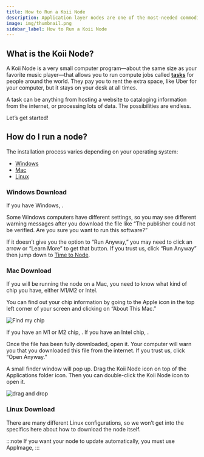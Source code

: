 ```yaml
---
title: How to Run a Koii Node
description: Application layer nodes are one of the most-needed commodities in Web3.
image: img/thumbnail.png
sidebar_label: How to Run a Koii Node
---
```



<DesktopNodeButton />

<h2 id="what-exactly-is-a-koii-node" style={{ fontSize: "32px" }}>
  What is the Koii Node?
</h2>

A Koii Node is a very small computer program—about the same size as your favorite music player—that allows you to run compute jobs called **[tasks](/concepts/what-are-tasks/what-are-tasks/)** for people around the world. They pay you to rent the extra space, like Uber for your computer, but it stays on your desk at all times.

A task can be anything from hosting a website to cataloging information from the internet, or processing lots of data. The possibilities are endless.

Let’s get started!

<h2 id="how-do-i-run-a-node" style={{ fontSize: "32px" }}>
  How do I run a node?
</h2>

The installation process varies depending on your operating system:

- [Windows](#windows-download)
- [Mac](#mac-download)
- [Linux](#linux-download)

### Windows Download

If you have Windows, <DownloadLinks os="Windows" />.

Some Windows computers have different settings, so you may see different warning messages after you download the file like “The publisher could not be verified. Are you sure you want to run this software?”

If it doesn’t give you the option to “Run Anyway,” you may need to click an arrow or “Learn More” to get that button. If you trust us, click “Run Anyway” then jump down to [Time to Node](#time-to-node).

### Mac Download

If you will be running the node on a Mac, you need to know what kind of chip you have, either M1/M2 or Intel.

You can find out your chip information by going to the Apple icon in the top left corner of your screen and clicking on “About This Mac.”

![Find my chip](./img/Find%20my%20chip.png)

If you have an M1 or M2 chip, <DownloadLinks os="MacArm" />. If you have an Intel chip, <DownloadLinks os="MacIntel" />.

Once the file has been fully downloaded, open it. Your computer will warn you that you downloaded this file from the internet. If you trust us, click “Open Anyway.”

A small finder window will pop up. Drag the Koii Node icon on top of the Applications folder icon. Then you can double-click the Koii Node icon to open it.

![drag and drop](./img/drag%20and%20drop.png)

### Linux Download

There are many different Linux configurations, so we won’t get into the specifics here about how to download the node itself.

:::note
If you want your node to update automatically, you must use AppImage, <DownloadLinks os="LinuxUniversal" />
:::
